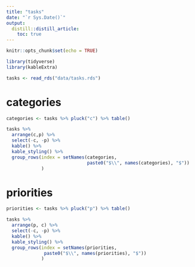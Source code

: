 ```yaml
---
title: "tasks"
date: "`r Sys.Date()`"
output: 
  distill::distill_article:
    toc: true
---
```


```r
knitr::opts_chunk$set(echo = TRUE)
```

```r
library(tidyverse) 
library(kableExtra)

tasks <- read_rds("data/tasks.rds") 


```

# categories


```r
categories <- tasks %>% pluck("c") %>% table()

tasks %>% 
  arrange(c,p) %>% 
  select(-c, -p) %>% 
  kable() %>% 
  kable_styling() %>% 
  group_rows(index = setNames(categories,
                              paste0("$\\", names(categories), "$"))
             )


```

# priorities


```r
priorities <- tasks %>% pluck("p") %>% table()

tasks %>% 
  arrange(p, c) %>% 
  select(-c, -p) %>% 
  kable() %>% 
  kable_styling() %>% 
  group_rows(index = setNames(priorities, 
              paste0("$\\", names(priorities), "$"))
             )


```

